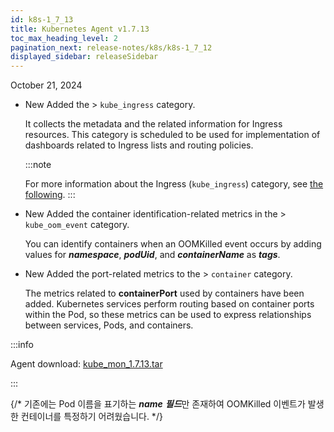 ```yaml
---
id: k8s-1_7_13
title: Kubernetes Agent v1.7.13
toc_max_heading_level: 2
pagination_next: release-notes/k8s/k8s-1_7_12
displayed_sidebar: releaseSidebar
---
```


October 21, 2024

- <Status priority='1'>New</Status> Added the <Cmdname sid="side_analysis" className="uitext" /> > <Cmdname sid="side_metricsSearch" className="uitext" /> `kube_ingress` category.

  It collects the metadata and the related information for Ingress resources. This category is scheduled to be used for implementation of dashboards related to Ingress lists and routing policies.

  :::note 

  For more information about the Ingress (`kube_ingress`) category, see [the following](../../kubernetes/metrics-kubernetes/#kube_ingress). 
  ::: 

- <Status priority='1'>New</Status> Added the container identification-related metrics in the <Cmdname sid="side_analysis" className="uitext" /> > <Cmdname sid="side_metricsSearch" className="uitext" /> `kube_oom_event` category.

  You can identify containers when an OOMKilled event occurs by adding values for ***namespace***, ***podUid***, and ***containerName*** as ***tags***.

- <Status priority='1'>New</Status> Added the port-related metrics to the <Cmdname sid="side_analysis" className="uitext" /> > <Cmdname sid="side_metricsSearch" className="uitext" /> `container` category.

  The metrics related to **containerPort** used by containers have been added. Kubernetes services perform routing based on container ports within the Pod, so these metrics can be used to express relationships between services, Pods, and containers.

:::info

Agent download: [kube_mon_1.7.13.tar](https://repo.whatap.io/docker/kube_mon_1.7.13.tar)

:::

{/* 기존에는 Pod 이름을 표기하는 ***name*** ***필드***만 존재하여 OOMKilled 이벤트가 발생한 컨테이너를 특정하기 어려웠습니다.  */}
